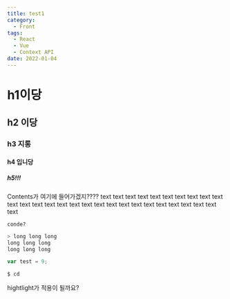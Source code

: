 ```yaml
---
title: test1
category: 
  - Front
tags: 
  - React
  - Vue
  - Context API
date: 2022-01-04
---
```


# h1이당

## h2 이당

### h3 지롱

#### h4 입니당

##### h5!!!

Contents가 여기에 들어가겠지????
text text text text text text text text text text text text
<bold>text</bold> text text text text text text text text text text
text text text text text


`conde?`

```javascript
> long long long
long long long
long long long

var test = 9;
```

```shell
$ cd
```

<span className="highlight">hightlight가 적용이 될까요?</span>